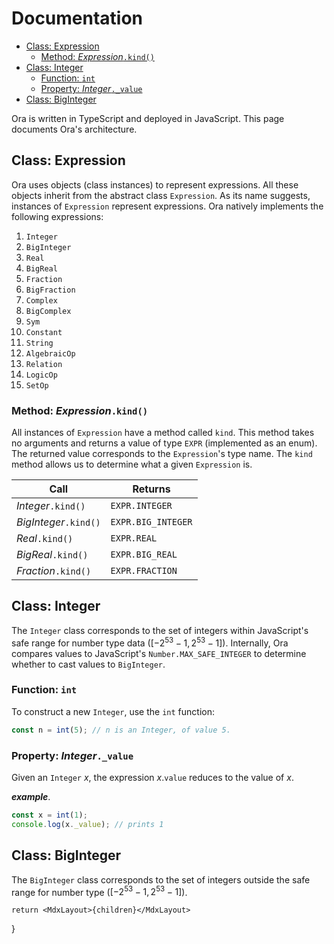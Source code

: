 
# Documentation

- [Class: Expression](#class-expression)
	- [Method: _Expression_`.kind()`](#method-expressionkind)
- [Class: Integer](#class-integer)
	- [Function: `int`](#function-int)
	- [Property: _Integer_`._value`](#property-integer_value)
- [Class: BigInteger](#class-biginteger)


Ora is written in TypeScript and deployed in JavaScript. This page documents Ora's architecture.

## Class: Expression
Ora uses objects (class instances) to represent expressions. All these objects inherit from the abstract class `Expression`. As its name suggests, instances of `Expression` represent expressions. Ora natively implements the following expressions:

1. `Integer`
2. `BigInteger`
3. `Real`
4. `BigReal`
5. `Fraction`
6. `BigFraction`
7. `Complex`
8. `BigComplex`
9.  `Sym`
10. `Constant`
11. `String`
12. `AlgebraicOp`
13. `Relation`
14. `LogicOp`
15. `SetOp`

### Method: _Expression_`.kind()`
All instances of `Expression` have a method called `kind`. This method takes no arguments and returns a value of type `EXPR` (implemented as an enum). The returned value corresponds to the `Expression`'s type name. The `kind` method allows us to determine what a given `Expression` is. 

| Call                  | Returns            |
| --------------------- | ------------------ |
| _Integer_`.kind()`    | `EXPR.INTEGER`     |
| _BigInteger_`.kind()` | `EXPR.BIG_INTEGER` |
| _Real_`.kind()`       | `EXPR.REAL`        |
| _BigReal_`.kind()`    | `EXPR.BIG_REAL`    |
| _Fraction_`.kind()`   | `EXPR.FRACTION`    |

## Class: Integer
The `Integer` class corresponds to the set of integers within JavaScript's safe range for number type data (${[-2^{53} - 1, 2^{53} - 1]}$). Internally, Ora compares values to JavaScript's `Number.MAX_SAFE_INTEGER` to determine whether to cast values to `BigInteger`.

### Function: `int`
To construct a new `Integer`, use the `int` function:

~~~ts
const n = int(5); // n is an Integer, of value 5.
~~~

### Property: _Integer_`._value`
Given an `Integer` ${x,}$ the expression ${x.\texttt{value}}$ reduces to the value of ${x.}$

__*example*__. 
~~~ts
const x = int(1);
console.log(x._value); // prints 1
~~~

## Class: BigInteger
The `BigInteger` class corresponds to the set of integers outside the safe range for number type (${[-2^{53} - 1, 2^{53} - 1]}$).




	return <MdxLayout>{children}</MdxLayout>
}